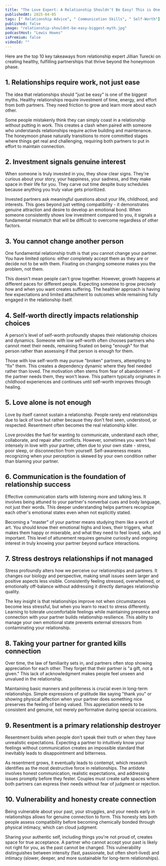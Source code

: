 ```yaml
---
title: "The Love Expert: A Relationship Shouldn’t Be Easy! This is One of the Biggest Myths!"
publishedAt: 2025-04-05
tags: [" Relationship Advice", " Communication Skills", " Self-Worth"]
published: false
image: "relationship-shouldnt-be-easy-biggest-myth.jpg"
podcastHost: "Lewis Howes"
isPremium: false
videoId: ""
---
```



<PodcastSummaryPageLayout frontmatter={frontmatter}>

Here are the top 10 key takeaways from relationship expert Jillian Turecki on creating healthy, fulfilling partnerships that thrive beyond the honeymoon phase.

## 1. Relationships require work, not just ease

The idea that relationships should "just be easy" is one of the biggest myths. Healthy relationships require investment of time, energy, and effort from both partners. They need friction to grow and learn more about each other.

Some people mistakenly think they can simply coast in a relationship without putting in work. This creates a clash when paired with someone who understands relationships require active building and maintenance. The honeymoon phase naturally transitions to more committed stages where things get real and challenging, requiring both partners to put in effort to maintain connection.

## 2. Investment signals genuine interest

When someone is truly invested in you, they show clear signs. They're curious about your story, your happiness, your sadness, and they make space in their life for you. They carve out time despite busy schedules because anything you truly value gets prioritized.

Invested partners ask meaningful questions about your life, childhood, and interests. This goes beyond just vetting compatibility - it demonstrates genuine attraction and desire to develop an emotional bond. When someone consistently shows low investment compared to you, it signals a fundamental mismatch that will be difficult to overcome regardless of other factors.

## 3. You cannot change another person

One fundamental relationship truth is that you cannot change your partner. You have limited options: either completely accept them as they are or decide not to be with them. Fixating on changing someone makes you the problem, not them.

This doesn't mean people can't grow together. However, growth happens at different paces for different people. Expecting someone to grow precisely how and when you want creates suffering. The healthier approach is having few expectations and limited attachment to outcomes while remaining fully engaged in the relationship itself.

## 4. Self-worth directly impacts relationship choices

A person's level of self-worth profoundly shapes their relationship choices and dynamics. Someone with low self-worth often chooses partners who cannot meet their needs, remaining fixated on being "enough" for that person rather than assessing if that person is enough for them.

Those with low self-worth may pursue "broken" partners, attempting to "fix" them. This creates a dependency dynamic where they feel needed rather than loved. The motivation often stems from fear of abandonment - if the partner needs them, they won't leave. This pattern typically originates in childhood experiences and continues until self-worth improves through healing.

## 5. Love alone is not enough

Love by itself cannot sustain a relationship. People rarely end relationships due to lack of love but rather because they don't feel seen, understood, or respected. Resentment often becomes the real relationship killer.

Love provides the fuel for wanting to communicate, understand each other, collaborate, and repair after conflicts. However, sometimes you won't feel intensely in love with your partner, often due to your own state - stress, poor sleep, or disconnection from yourself. Self-awareness means recognizing when your perception is skewed by your own condition rather than blaming your partner.

## 6. Communication is the foundation of relationship success

Effective communication starts with listening more and talking less. It involves being attuned to your partner's nonverbal cues and body language, not just their words. This deeper understanding helps partners recognize each other's emotional states even when not explicitly stated.

Becoming a "master" of your partner means studying them like a work of art. You should know their emotional highs and lows, their triggers, what makes them happy or miserable, and what they need to feel loved, safe, and important. This level of attunement requires genuine curiosity and ongoing interest in truly knowing your partner beyond surface interactions.

## 7. Stress destroys relationships if not managed

Stress profoundly alters how we perceive our relationships and partners. It changes our biology and perspective, making small issues seem larger and positive aspects less visible. Consistently feeling stressed, overwhelmed, or emotionally off-balance without addressing it directly damages relationship quality.

The key insight is that relationships improve not when circumstances become less stressful, but when you learn to react to stress differently. Learning to tolerate uncomfortable feelings while maintaining presence and connection with your partner builds relationship resilience. This ability to manage your own emotional state prevents external stressors from contaminating your relationship.

## 8. Taking your partner for granted kills connection

Over time, the law of familiarity sets in, and partners often stop showing appreciation for each other. They forget that their partner is "a gift, not a given." This lack of acknowledgment makes people feel unseen and unvalued in the relationship.

Maintaining basic manners and politeness is crucial even in long-term relationships. Simple expressions of gratitude like saying "thank you" or showing physical affection when your partner does something nice preserves the feeling of being valued. This appreciation needs to be consistent and genuine, not merely performative during special occasions.

## 9. Resentment is a primary relationship destroyer

Resentment builds when people don't speak their truth or when they have unrealistic expectations. Expecting a partner to intuitively know your feelings without communication creates an impossible standard that inevitably leads to disappointment and bitterness.

As resentment grows, it eventually leads to contempt, which research identifies as the most destructive force in relationships. The antidote involves honest communication, realistic expectations, and addressing issues promptly before they fester. Couples must create safe spaces where both partners can express their needs without fear of judgment or rejection.

## 10. Vulnerability and honesty create connection

Being vulnerable about your past, your struggles, and your needs early in relationships allows for genuine connection to form. This honesty lets both people assess compatibility before becoming chemically bonded through physical intimacy, which can cloud judgment.

Sharing your authentic self, including things you're not proud of, creates space for true acceptance. A partner who cannot accept your past is likely not right for you, as the past cannot be changed. This vulnerability distinguishes between intensity (fast, passionate, but often short-lived) and intimacy (slower, deeper, and more sustainable for long-term relationships).

</PodcastSummaryPageLayout>
